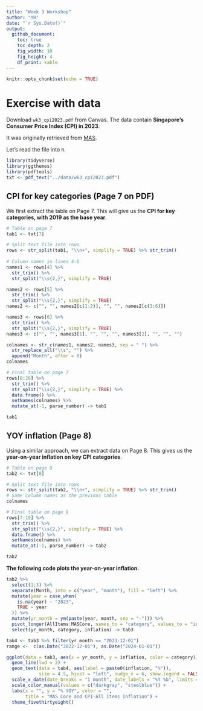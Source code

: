 ```yaml
---
title: "Week 3 Workshop"
author: "YH"
date: "`r Sys.Date()`"
output: 
  github_document:
    toc: true
    toc_depth: 2
    fig_width: 10
    fig_height: 4
    df_print: kable
---
```


```r
knitr::opts_chunk$set(echo = TRUE)
```

# Exercise with data

Download `wk3_cpi2023.pdf` from Canvas. The data contain **Singapore's Consumer Price Index (CPI) in 2023**. 

It was originally retrieved from [MAS](https://www.mas.gov.sg/monetary-policy/consumer-price-developments).

Let's read the file into `R`.

```r
library(tidyverse)
library(ggthemes)
library(pdftools)
txt <- pdf_text("../data/wk3_cpi2023.pdf")
```

## CPI for key categories (Page 7 on PDF)

We first extract the table on Page 7. This will give us the **CPI for key categories, with 2019 as the base year**.

```r
# Table on page 7
tab1 <- txt[7]

# Split text file into rows
rows <- str_split(tab1, "\\n+", simplify = TRUE) %>% str_trim()
  
# Column names in lines 4-6
names1 <- rows[4] %>%
  str_trim() %>%
  str_split("\\s{2,}", simplify = TRUE)

names2 <- rows[5] %>%
  str_trim() %>%
  str_split("\\s{2,}", simplify = TRUE) 
names2 <- c("", "", names2[c(1:2)], "", "", names2[c(3:6)])

names3 <- rows[6] %>%
  str_trim() %>%
  str_split("\\s{2,}", simplify = TRUE) 
names3 <- c("", "", names3[1], "", "", "", names3[2], "", "", "")

colnames <- str_c(names1, names2, names3, sep = " ") %>% 
  str_replace_all("\\s", "") %>%
  append("Month", after = 0)
colnames

# Final table on page 7
rows[8:20] %>%
  str_trim() %>%
  str_split("\\s{2,}", simplify = TRUE) %>%
  data.frame() %>%
  setNames(colnames) %>%
  mutate_at(-1, parse_number) -> tab1

tab1
```

## YOY inflation (Page 8)

Using a similar approach, we can extract data on Page 8. This gives us the **year-on-year inflation on key CPI categories**.

```r
# Table on page 8
tab2 <- txt[8]

# Split text file into rows
rows <- str_split(tab2, "\\n+", simplify = TRUE) %>% str_trim()
# Same column names as the previous table
colnames

# Final table on page 8
rows[7:19] %>%
  str_trim() %>%
  str_split("\\s{2,}", simplify = TRUE) %>%
  data.frame() %>%
  setNames(colnames) %>%
  mutate_at(-1, parse_number) -> tab2

tab2
```

**The following code plots the year-on-year inflation.**

```r
tab2 %>%
  select(1:3) %>%
  separate(Month, into = c("year", "month"), fill = "left") %>%
  mutate(year = case_when(
    is.na(year) ~ "2023",
    TRUE ~ year
  )) %>%
  mutate(yr_month = ym(paste(year, month, sep = "-"))) %>%
  pivot_longer(AllItems:MASCore, names_to = "category", values_to = "inflation") %>%
  select(yr_month, category, inflation) -> tab3

tab4 <- tab3 %>% filter(yr_month == "2023-12-01")
range <-  c(as.Date("2022-12-01"), as.Date("2024-01-01"))
```

```r
ggplot(data = tab3, aes(x = yr_month, y = inflation, color = category)) +
  geom_line(lwd = 2) +
  geom_text(data = tab4, aes(label = paste0(inflation, "%")), 
            size = 4.5, hjust = "left", nudge_x = 6, show.legend = FALSE) +
  scale_x_date(date_breaks = "1 month", date_labels = "%Y %b", limits = range) +
  scale_color_manual(values = c("darkgray", "steelblue")) +
  labs(x = "", y = "% YOY", color = "", 
       title = "MAS Core and CPI-All Items Inflation") +
  theme_fivethirtyeight()
```
